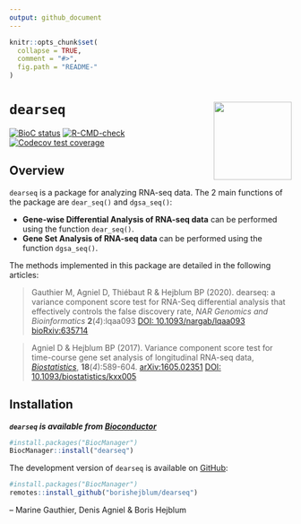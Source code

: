 ```yaml
---
output: github_document
---
```


<!-- README.md is generated from README.Rmd. Please edit that file -->

```r
knitr::opts_chunk$set(
  collapse = TRUE,
  comment = "#>",
  fig.path = "README-"
)
```

# `dearseq` <a><img src='man/figures/logo.svg' align="right" height="139" /></a>

<!-- [![CRAN_Status_Badge](http://www.r-pkg.org/badges/version/dearseq)](https://cran.r-project.org/package=dearseq) -->
[![BioC status](http://www.bioconductor.org/shields/build/release/bioc/dearseq.svg)](https://bioconductor.org/checkResults/release/bioc-LATEST/dearseq)
[![R-CMD-check](https://github.com/borishejblum/dearseq/workflows/R-CMD-check/badge.svg)](https://github.com/borishejblum/dearseq/actions)
<!-- [![Travis-CI Build Status](https://travis-ci.org/borishejblum/dearseq.svg?branch=master)](https://travis-ci.org/borishejblum/dearseq) -->
<!-- [![AppVeyor Build Status](https://ci.appveyor.com/api/projects/status/github/borishejblum/dearseq?branch=master&svg=true)](https://ci.appveyor.com/project/borishejblum/dearseq) -->
[![Codecov test coverage](https://codecov.io/gh/borishejblum/dearseq/branch/master/graph/badge.svg)](https://codecov.io/gh/borishejblum/dearseq?branch=master)
<!-- [![Downloads](https://cranlogs.r-pkg.org/badges/dearseq?color=blue)](https://www.r-pkg.org/pkg/dearseq) -->


## Overview

`dearseq` is a package for analyzing RNA-seq data. The 2 main functions of the package are `dear_seq()` and `dgsa_seq()`: 

* **Gene-wise Differential Analysis of RNA-seq data** can be performed using the function `dear_seq()`. 
* **Gene Set Analysis of RNA-seq data** can be performed using the function `dgsa_seq()`. 

The methods implemented in this package are detailed in the following articles:

> Gauthier M, Agniel D, Thiébaut R & Hejblum BP (2020). dearseq: a variance component score test for RNA-Seq differential analysis that effectively controls the false discovery rate, *NAR Genomics and Bioinformatics* **2**(*4*):lqaa093 [DOI: 10.1093/nargab/lqaa093](https://doi.org/10.1101/10.1093/nargab/lqaa093) [bioRxiv:635714](https://www.biorxiv.org/content/10.1101/635714v1)

> Agniel D & Hejblum BP (2017). Variance component score test for time-course gene set analysis of longitudinal RNA-seq data, [*Biostatistics*](https://academic.oup.com/biostatistics/article-abstract/18/4/589/3065599), **18**(*4*):589-604. [arXiv:1605.02351](https://arxiv.org/abs/1605.02351v4) [DOI: 10.1093/biostatistics/kxx005](https://doi.org/10.1093/biostatistics/kxx005)


## Installation

***`dearseq` is  available from [Bioconductor](http://www.bioconductor.org)***

```r
#install.packages("BiocManager")
BiocManager::install("dearseq")
```

The development version of `dearseq` is available on  [GitHub](https://github.com/borishejblum/dearseq):
```r
#install.packages("BiocManager")
remotes::install_github("borishejblum/dearseq")
```

 -- Marine Gauthier, Denis Agniel & Boris Hejblum
